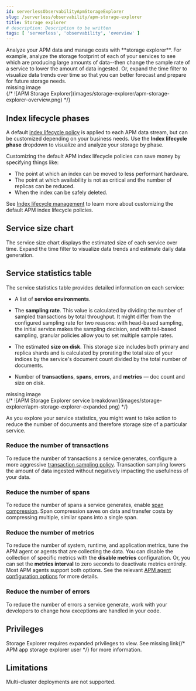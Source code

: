```yaml
---
id: serverlessObservabilityApmStorageExplorer
slug: /serverless/observability/apm-storage-explorer
title: Storage explorer
# description: Description to be written
tags: [ 'serverless', 'observability', 'overview' ]
---
```



<div id="storage-explorer"></div>

<DocCallOut template="beta" />
Analyze your APM data and manage costs with **storage explorer**.
For example, analyze the storage footprint of each of your services to see which are producing
large amounts of data--then change the sample rate of a service to lower the amount of data ingested.
Or, expand the time filter to visualize data trends over time so that you can better forecast
and prepare for future storage needs.

<div style={{ backgroundColor: "#F1F4FA", width: "100%", height: "250px", textAlign: "center", paddingTop: "110px", marginBottom: "20px" }}><DocIcon type="image" title="missing image"/> missing image</div>
{/* ![APM Storage Explorer](images/storage-explorer/apm-storage-explorer-overview.png) */}

## Index lifecycle phases

A default [index lifecycle policy](((apm-guide-ref))/ilm-how-to.html) is applied to each APM data stream,
but can be customized depending on your business needs.
Use the **Index lifecycle phase** dropdown to visualize and analyze your storage by phase.

Customizing the default APM index lifecycle policies can save money by specifying things like:

* The point at which an index can be moved to less performant hardware.
* The point at which availability is not as critical and the number of replicas can be reduced.
* When the index can be safely deleted.

See [Index lifecycle management](((apm-guide-ref))/ilm-how-to.html) to learn more about customizing
the default APM index lifecycle policies.

## Service size chart

The service size chart displays the estimated size of each service over time.
Expand the time filter to visualize data trends and estimate daily data generation.

## Service statistics table

The service statistics table provides detailed information on each service:

* A list of **service environments**.
* The **sampling rate**. This value is calculated by dividing the number of sampled transactions by total throughput.
    It might differ from the configured sampling rate for two reasons: with head-based sampling,
    the initial service makes the sampling decision, and with tail-based sampling,
    granular policies allow you to set multiple sample rates.

* The estimated **size on disk**. This storage size includes both primary and replica shards and is
    calculated by prorating the total size of your indices by the service's document count divided by
    the total number of documents.

* Number of **transactions**, **spans**, **errors**, and **metrics** — doc count and size on disk.

<div style={{ backgroundColor: "#F1F4FA", width: "100%", height: "250px", textAlign: "center", paddingTop: "110px", marginBottom: "20px" }}><DocIcon type="image" title="missing image"/> missing image</div>
{/* ![APM Storage Explorer service breakdown](images/storage-explorer/apm-storage-explorer-expanded.png) */}

As you explore your service statistics, you might want to take action to reduce the number of
documents and therefore storage size of a particular service.

### Reduce the number of transactions
To reduce the number of transactions a service generates, configure a more aggressive
[transaction sampling policy](((apm-guide-ref))/sampling.html). Transaction sampling lowers
the amount of data ingested without negatively impacting the usefulness of your data.

### Reduce the number of spans
To reduce the number of spans a service generates, enable
[span compression](((apm-guide-ref))/span-compression.html). Span compression saves on data
and transfer costs by compressing multiple, similar spans into a single span.

### Reduce the number of metrics
To reduce the number of system, runtime, and application metrics,
tune the APM agent or agents that are collecting the data.
You can disable the collection of specific metrics with the **disable metrics** configuration.
Or, you can set the **metrics interval** to zero seconds to deactivate metrics entirely.
Most APM agents support both options.
See the relevant [APM agent configuration options](((apm-agents-ref))) for more details.

### Reduce the number of errors
To reduce the number of errors a service generate,
work with your developers to change how exceptions are handled in your code.

## Privileges

Storage Explorer requires expanded privileges to view.
See <DocBadge><DocIcon size="s" type="unlink" title="missing link"/> missing link</DocBadge>{/*  <DocLink id="enKibanaApmAppStorageExplorerUserCreate">APM app storage explorer user</DocLink> */} for more information.

## Limitations

Multi-cluster deployments are not supported.
